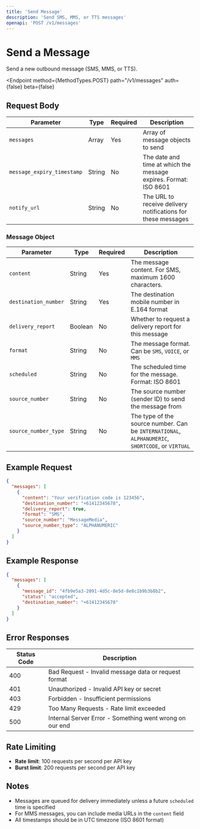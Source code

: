 ```yaml
---
title: 'Send Message'
description: 'Send SMS, MMS, or TTS messages'
openapi: 'POST /v1/messages'
---
```



# Send a Message

Send a new outbound message (SMS, MMS, or TTS).

<Endpoint
  method={MethodTypes.POST}
  path="/v1/messages"
  auth={false}
  beta={false}
>
  <Method
    type={MethodTypes.POST}
    path="/v1/messages"
    summary="Send a new message"
    id="sendMessage"
    auth={false}
  />
</Endpoint>

## Request Body

| Parameter | Type | Required | Description |
|-----------|------|----------|-------------|
| `messages` | Array | Yes | Array of message objects to send |
| `message_expiry_timestamp` | String | No | The date and time at which the message expires. Format: ISO 8601 |
| `notify_url` | String | No | The URL to receive delivery notifications for these messages |

### Message Object

| Parameter | Type | Required | Description |
|-----------|------|----------|-------------|
| `content` | String | Yes | The message content. For SMS, maximum 1600 characters. |
| `destination_number` | String | Yes | The destination mobile number in E.164 format |
| `delivery_report` | Boolean | No | Whether to request a delivery report for this message |
| `format` | String | No | The message format. Can be `SMS`, `VOICE`, or `MMS` |
| `scheduled` | String | No | The scheduled time for the message. Format: ISO 8601 |
| `source_number` | String | No | The source number (sender ID) to send the message from |
| `source_number_type` | String | No | The type of the source number. Can be `INTERNATIONAL`, `ALPHANUMERIC`, `SHORTCODE`, or `VIRTUAL` |

## Example Request

```json
{
  "messages": [
    {
      "content": "Your verification code is 123456",
      "destination_number": "+61412345678",
      "delivery_report": true,
      "format": "SMS",
      "source_number": "MessageMedia",
      "source_number_type": "ALPHANUMERIC"
    }
  ]
}
```

## Example Response

```json
{
  "messages": [
    {
      "message_id": "4fb9e5a3-2091-4d5c-8e5d-8e8c1b9b3b8b2",
      "status": "accepted",
      "destination_number": "+61412345678"
    }
  ]
}
```

## Error Responses

| Status Code | Description |
|-------------|-------------|
| 400 | Bad Request - Invalid message data or request format |
| 401 | Unauthorized - Invalid API key or secret |
| 403 | Forbidden - Insufficient permissions |
| 429 | Too Many Requests - Rate limit exceeded |
| 500 | Internal Server Error - Something went wrong on our end |

## Rate Limiting

- **Rate limit**: 100 requests per second per API key
- **Burst limit**: 200 requests per second per API key

## Notes

- Messages are queued for delivery immediately unless a future `scheduled` time is specified
- For MMS messages, you can include media URLs in the `content` field
- All timestamps should be in UTC timezone (ISO 8601 format)
